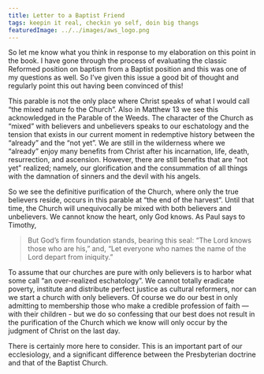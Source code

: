 ```yaml
---
title: Letter to a Baptist Friend
tags: keepin it real, checkin yo self, doin big thangs
featuredImage: ../../images/aws_logo.png
---
```


So let me know what you think in response to my elaboration on this point in the book. I have gone through the process of evaluating the classic Reformed position on baptism from a Baptist position and this was one of my questions as well. So I’ve given this issue a good bit of thought and regularly point this out having been convinced of this!

This parable is not the only place where Christ speaks of what I would call “the mixed nature fo the Church”. Also in Matthew 13 we see this acknowledged in the Parable of the Weeds. The character of the Church as “mixed” with believers and unbelievers speaks to our eschatology and the tension that exists in our current moment in redemptive history between the “already” and the “not yet”. We are still in the wilderness where we “already” enjoy many benefits from Christ after his incarnation, life, death, resurrection, and ascension. However, there are still benefits that are “not yet” realized; namely, our glorification and the consummation of all things with the damnation of sinners and the devil with his angels. 

So we see the definitive purification of the Church, where only the true believers reside, occurs in this parable at “the end of the harvest”. Until that time, the Church will unequivocally be mixed with both believers and unbelievers. We cannot know the heart, only God knows. As Paul says to Timothy,

> But God’s firm foundation stands, bearing this seal: “The Lord knows those who are his,” and, “Let everyone who names the name of the Lord depart from iniquity.”

To assume that our churches are pure with only believers is to harbor what some call “an over-realized eschatology”. We cannot totally eradicate poverty, institute and distribute perfect justice as cultural reformers, nor can we start a church with only believers. Of course we do our best in only admitting to membership those who make a credible profession of faith — with their children - but we do so confessing that our best does not result in the purification of the Church which we know will only occur by the judgment of Christ on the last day.

There is certainly more here to consider. This is an important part of our ecclesiology, and a significant difference between the Presbyterian doctrine and that of the Baptist Church.
 